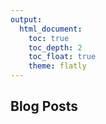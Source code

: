 ```yaml
---
output: 
  html_document:
    toc: true
    toc_depth: 2
    toc_float: true
    theme: flatly
---
```


## Blog Posts